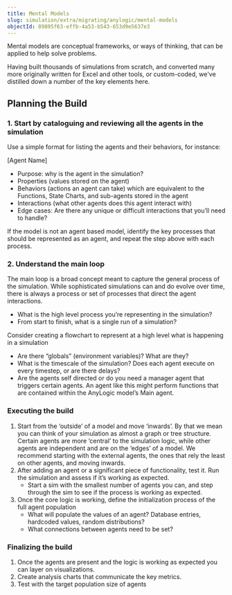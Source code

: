 ```yaml
---
title: Mental Models
slug: simulation/extra/migrating/anylogic/mental-models
objectId: 89895f63-effb-4a53-b543-653d9e5637e3
---
```


Mental models are conceptual frameworks, or ways of thinking, that can be applied to help solve problems.

Having built thousands of simulations from scratch, and converted many more originally written for Excel and other tools, or custom-coded, we've distilled down a number of the key elements here.

## Planning the Build

### 1. Start by cataloguing and reviewing all the agents in the simulation

Use a simple format for listing the agents and their behaviors, for instance:

\[Agent Name\]

- Purpose: why is the agent in the simulation?
- Properties \(values stored on the agent\)
- Behaviors \(actions an agent can take\) which are equivalent to the Functions, State Charts, and sub-agents stored in the agent
- Interactions \(what other agents does this agent interact with\)
- Edge cases: Are there any unique or difficult interactions that you’ll need to handle?

If the model is not an agent based model, identify the key processes that should be represented as an agent, and repeat the step above with each process.

### 2. Understand the main loop

The main loop is a broad concept meant to capture the general process of the simulation. While sophisticated simulations can and do evolve over time, there is always a process or set of processes that direct the agent interactions.

- What is the high level process you’re representing in the simulation?
- From start to finish, what is a single run of a simulation?

<Hint style="info">
  Consider creating a flowchart to represent at a high level what is happening
  in a simulation
</Hint>

- Are there “globals” \(environment variables\)? What are they?
- What is the timescale of the simulation? Does each agent execute on every timestep, or are there delays?
- Are the agents self directed or do you need a manager agent that triggers certain agents. An agent like this might perform functions that are contained within the AnyLogic model’s Main agent.

### Executing the build

1.  Start from the ‘outside’ of a model and move ‘inwards’. By that we mean you can think of your simulation as almost a graph or tree structure. Certain agents are more ‘central’ to the simulation logic, while other agents are independent and are on the ‘edges’ of a model. We recommend starting with the external agents, the ones that rely the least on other agents, and moving inwards.
1.  After adding an agent or a significant piece of functionality, test it. Run the simulation and assess if it’s working as expected.
    - Start a sim with the smallest number of agents you can, and step through the sim to see if the process is working as expected.
1.  Once the core logic is working, define the initialization process of the full agent population
    - What will populate the values of an agent? Database entries, hardcoded values, random distributions?
    - What connections between agents need to be set?

### Finalizing the build

1.  Once the agents are present and the logic is working as expected you can layer on visualizations.
1.  Create analysis charts that communicate the key metrics.
1.  Test with the target population size of agents

